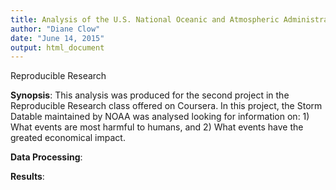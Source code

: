 ```yaml
---
title: Analysis of the U.S. National Oceanic and Atmospheric Administration's (NOAA) Storm Database
author: "Diane Clow"
date: "June 14, 2015"
output: html_document
---
```

Reproducible Research


<b>Synopsis</b>:  This analysis was produced for the second project in the Reproducible Research class offered on Coursera.  In this project, the Storm Datable maintained by NOAA was analysed looking for information on: 1) What events are most harmful to humans, and 2) What events have the greated economical impact.

<b>Data Processing</b>:

<b>Results</b>:

